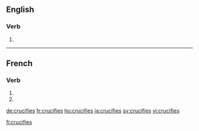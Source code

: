 {{also|crucifiés}}
==English==

===Verb===
{{head|en|verb form}}

# {{en-third-person singular of|crucify}}

----

==French==

===Verb===
{{fr-verb-form}}

# {{inflection of|crucifier||2|s|pres|indc|lang=fr}}
# {{inflection of|crucifier||2|s|pres|subj|lang=fr}}

[[de:crucifies]]
[[fr:crucifies]]
[[hu:crucifies]]
[[ja:crucifies]]
[[sv:crucifies]]
[[vi:crucifies]]

[[fi:crucifies]]